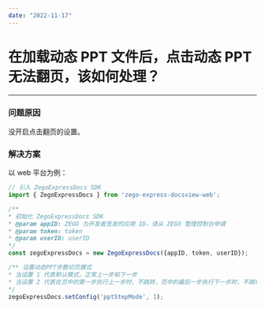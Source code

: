 ```yaml
---
date: "2022-11-17"
---
```

# 在加载动态 PPT 文件后，点击动态 PPT 无法翻页，该如何处理？

- - -

### 问题原因

没开启点击翻页的设置。

### 解决方案

以 web 平台为例：

```typescript
// 引入 ZegoExpressDocs SDK
import { ZegoExpressDocs } from 'zego-express-docsview-web';

/**
* 初始化 ZegoExpressDocs SDK
* @param appID: ZEGO 为开发者签发的应用 ID，请从 ZEGO 管理控制台申请
* @param token: token
* @param userID: userID
*/
const zegoExpressDocs = new ZegoExpressDocs({appID, token, userID});

/** 设置动态PPT步数切页模式
* 当设置 1 代表默认模式，正常上一步和下一步
* 当设置 2 代表在页中的第一步执行上一步时，不跳转，页中的最后一步执行下一步时，不跳转。
*/
zegoExpressDocs.setConfig('pptStepMode', 1);
```